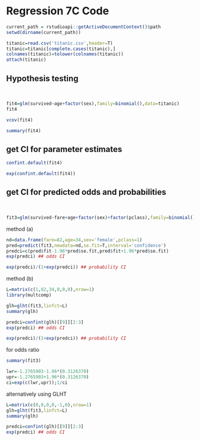# **Regression 7C Code** 

```r
current_path = rstudioapi::getActiveDocumentContext()$path
setwd(dirname(current_path))

```

```r
titanic=read.csv('titanic.csv',header=T)
titanic=titanic[complete.cases(titanic),]
colnames(titanic)=tolower(colnames(titanic))
attach(titanic)
```

## **Hypothesis testing**

\

```r
fit4=glm(survived~age+factor(sex),family=binomial(),data=titanic)
fit4
```

```r
vcov(fit4)
```

```r
summary(fit4)

```

## **get CI for parameter estimates**

```r
confint.default(fit4)
```

```r
exp(confint.default(fit4))

```

## **get CI for predicted odds and probabilities**

\

```r
fit3=glm(survived~fare+age+factor(sex)+factor(pclass),family=binomial(),data=titanic)
```

method (a)

```r
nd=data.frame(fare=82,age=34,sex='female',pclass=1)
pred=predict(fit3,newdata=nd,se.fit=T,interval='confidence')
predci=c(pred$fit-1.96*pred$se.fit,pred$fit+1.96*pred$se.fit)
exp(predci) ## odds CI
```
```r
exp(predci)/(1+exp(predci)) ## probability CI

```

method (b)
```r
L=matrix(c(1,82,34,0,0,0),nrow=1)
library(multcomp)
```

```r
glh=glht(fit3,linfct=L)
summary(glh)
```
```r
predci=confint(glh)[[9]][2:3]
exp(predci) ## odds CI
```
```r
exp(predci)/(1+exp(predci)) ## probability CI

```

for odds ratio
```r
summary(fit3)

```
```r
lwr=-1.2765903-1.96*(0.3126370)
upr=-1.2765903+1.96*(0.3126370)
ci=exp(c(lwr,upr));1/ci
```

alternatively using GLHT


```r
L=matrix(c(0,0,0,0,-1,0),nrow=1)
glh=glht(fit3,linfct=L)
summary(glh)
```
```r
predci=confint(glh)[[9]][2:3]
exp(predci) ## odds CI
```

